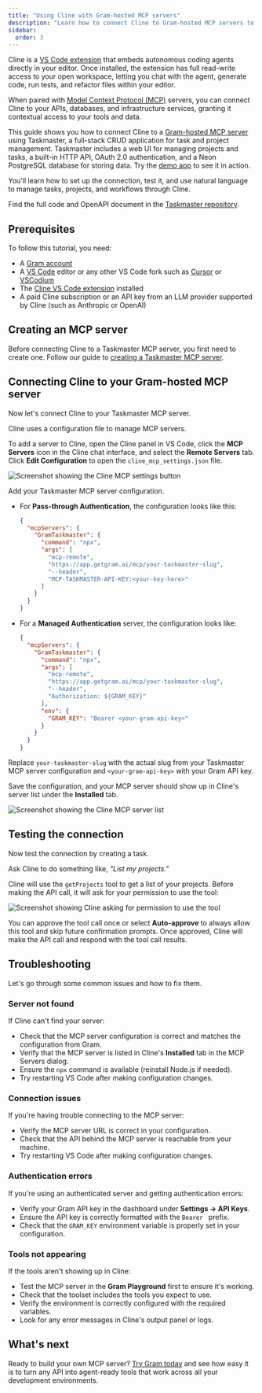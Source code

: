 ```yaml
---
title: "Using Cline with Gram-hosted MCP servers"
description: "Learn how to connect Cline to Gram-hosted MCP servers to give your AI coding assistant access to your APIs and tools in VS Code."
sidebar:
  order: 3
---
```


Cline is a [VS Code extension](https://marketplace.visualstudio.com/items?itemName=saoudrizwan.claude-dev) that embeds autonomous coding agents directly in your editor. Once installed, the extension has full read-write access to your open workspace, letting you chat with the agent, generate code, run tests, and refactor files within your editor.

When paired with [Model Context Protocol (MCP)](https://modelcontextprotocol.io/) servers, you can connect Cline to your APIs, databases, and infrastructure services, granting it contextual access to your tools and data.

This guide shows you how to connect Cline to a [Gram-hosted MCP server](/blog/the-easiest-way-to-host-mcp-servers) using Taskmaster, a full-stack CRUD application for task and project management. Taskmaster includes a web UI for managing projects and tasks, a built-in HTTP API, OAuth 2.0 authentication, and a Neon PostgreSQL database for storing data. Try the [demo app](https://taskmaster-speakeasyapi.vercel.app/) to see it in action.

You'll learn how to set up the connection, test it, and use natural language to manage tasks, projects, and workflows through Cline.

Find the full code and OpenAPI document in the [Taskmaster repository](https://github.com/speakeasy-api/taskmaster).

## Prerequisites

To follow this tutorial, you need:

- A [Gram account](https://app.getgram.ai)
- A [VS Code](https://code.visualstudio.com/) editor or any other VS Code fork such as [Cursor](https://www.cursor.com/) or [VSCodium](https://vscodium.com/)
- The [Cline VS Code extension](https://marketplace.visualstudio.com/items?itemName=saoudrizwan.claude-dev) installed
- A paid Cline subscription or an API key from an LLM provider supported by Cline (such as Anthropic or OpenAI)

## Creating an MCP server

Before connecting Cline to a Taskmaster MCP server, you first need to create one. Follow our guide to [creating a Taskmaster MCP server](/examples/creating-taskmaster-mcp-server).

## Connecting Cline to your Gram-hosted MCP server

Now let's connect Cline to your Taskmaster MCP server.

Cline uses a configuration file to manage MCP servers.

To add a server to Cline, open the Cline panel in VS Code, click the **MCP Servers** icon in the Cline chat interface, and select the **Remote Servers** tab. Click **Edit Configuration** to open the `cline_mcp_settings.json` file.

![Screenshot showing the Cline MCP settings button](/img/guides/mcp-installing-cline/cline-mcp-button.png)

Add your Taskmaster MCP server configuration.

- For **Pass-through Authentication**, the configuration looks like this:

    ```json
    {
      "mcpServers": {
        "GramTaskmaster": {
          "command": "npx",
          "args": [
            "mcp-remote",
            "https://app.getgram.ai/mcp/your-taskmaster-slug",
            "--header",
            "MCP-TASKMASTER-API-KEY:<your-key-here>"
          ]
        }
      }
    }
    ```

- For a **Managed Authentication** server, the configuration looks like:

    ```json
    {
      "mcpServers": {
        "GramTaskmaster": {
          "command": "npx",
          "args": [
            "mcp-remote",
            "https://app.getgram.ai/mcp/your-taskmaster-slug",
            "--header",
            "Authorization: ${GRAM_KEY}"
          ],
          "env": {
            "GRAM_KEY": "Bearer <your-gram-api-key>"
          }
        }
      }
    }
    ```

Replace `your-taskmaster-slug` with the actual slug from your Taskmaster MCP server configuration and `<your-gram-api-key>` with your Gram API key.

Save the configuration, and your MCP server should show up in Cline's server list under the **Installed** tab.

![Screenshot showing the Cline MCP server list](/img/guides/mcp-installing-cline/cline-installed-server.png)

## Testing the connection

Now test the connection by creating a task.

Ask Cline to do something like, *"List my projects."*

Cline will use the `getProjects` tool to get a list of your projects. Before making the API call, it will ask for your permission to use the tool:

![Screenshot showing Cline asking for permission to use the tool](/img/guides/mcp-installing-cline/cline-tool-permission.png)

You can approve the tool call once or select **Auto-approve** to always allow this tool and skip future confirmation prompts. Once approved, Cline will make the API call and respond with the tool call results.

## Troubleshooting

Let's go through some common issues and how to fix them.

### Server not found

If Cline can't find your server:

- Check that the MCP server configuration is correct and matches the configuration from Gram.
- Verify that the MCP server is listed in Cline's **Installed** tab in the MCP Servers dialog.
- Ensure the `npx` command is available (reinstall Node.js if needed).
- Try restarting VS Code after making configuration changes.

### Connection issues

If you're having trouble connecting to the MCP server:

- Verify the MCP server URL is correct in your configuration.
- Check that the API behind the MCP server is reachable from your machine.
- Try restarting VS Code after making configuration changes.

### Authentication errors

If you're using an authenticated server and getting authentication errors:

- Verify your Gram API key in the dashboard under **Settings -> API Keys**.
- Ensure the API key is correctly formatted with the `Bearer ` prefix.
- Check that the `GRAM_KEY` environment variable is properly set in your configuration.

### Tools not appearing

If the tools aren't showing up in Cline:

- Test the MCP server in the **Gram Playground** first to ensure it's working.
- Check that the toolset includes the tools you expect to use.
- Verify the environment is correctly configured with the required variables.
- Look for any error messages in Cline's output panel or logs.

## What's next

Ready to build your own MCP server? [Try Gram today](https://getgram.ai) and see how easy it is to turn any API into agent-ready tools that work across all your development environments.
